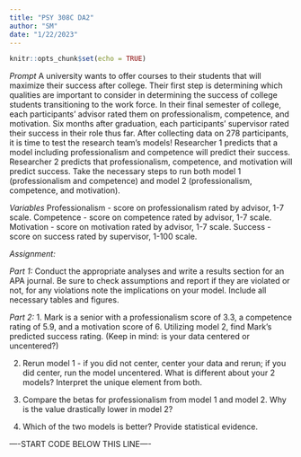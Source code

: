 ```yaml
---
title: "PSY 308C DA2"
author: "SM"
date: "1/22/2023"
---
```


```r
knitr::opts_chunk$set(echo = TRUE)
```

*Prompt*
A university wants to offer courses to their students that will maximize their success after college. Their first step is determining which qualities are important to consider in determining the success of college students transitioning to the work force. In their final semester of college, each participants' advisor rated them on professionalism, competence, and motivation. Six months after graduation, each participants' supervisor rated their success in their role thus far. After collecting data on 278 participants, it is time to test the research team's models! Researcher 1 predicts that a model including professionalism and competence will predict their success. Researcher 2 predicts that professionalism, competence, and motivation will predict success. Take the necessary steps to run both model 1 (professionalism and competence) and model 2 (professionalism, competence, and motivation). 

*Variables*
Professionalism - score on professionalism rated by advisor, 1-7 scale.
Competence - score on competence rated by advisor, 1-7 scale.
Motivation - score on motivation rated by advisor, 1-7 scale.
Success - score on success rated by supervisor, 1-100 scale.

*Assignment:*

*Part 1:*
Conduct the appropriate analyses and write a results section for an APA journal. Be sure to check assumptions and report if they are violated or not, for any violations note the implications on your model. Include all necessary tables and figures. 

*Part 2:*
1. Mark is a senior with a professionalism score of 3.3, a competence rating of 5.9, and a motivation score of 6. Utilizing model 2, find Mark's predicted success rating. (Keep in mind: is your data centered or uncentered?) 

2. Rerun model 1 - if you did not center, center your data and rerun; if you did center, run the model uncentered. What is different about your 2 models? Interpret the unique element from both. 

3. Compare the betas for professionalism from model 1 and model 2. Why is the value drastically lower in model 2?

4. Which of the two models is better? Provide statistical evidence. 


----START CODE BELOW THIS LINE----









